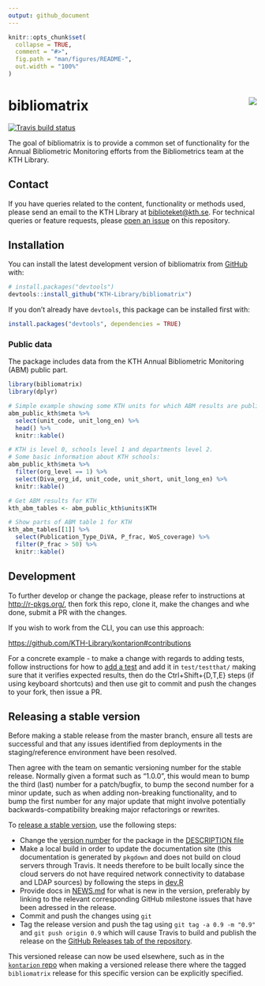 ---
output: github_document
---

<!-- README.md is generated from README.Rmd. Please edit that file -->

```{r, include = FALSE}
knitr::opts_chunk$set(
  collapse = TRUE,
  comment = "#>",
  fig.path = "man/figures/README-",
  out.width = "100%"
)
```

# bibliomatrix <img src="man/figures/sticker.png" align="right" />

<!-- badges: start -->
[![Travis build status](https://travis-ci.org/KTH-Library/bibliomatrix.svg?branch=master)](https://travis-ci.org/KTH-Library/bibliomatrix)
<!-- badges: end -->

The goal of bibliomatrix is to provide a common set of functionality for the Annual Bibliometric Monitoring efforts from the Bibliometrics team at the KTH Library.

## Contact

If you have queries related to the content, functionality or methods used, please send an email to the KTH Library at [biblioteket@kth.se](mailto:biblioteket@kth.se). For technical queries or feature requests, please [open an issue](https://github.com/KTH-Library/bibliomatrix/issues) on this repository.

## Installation

You can install the latest development version of bibliomatrix from [GitHub](https://KTH-Library.github.com/bibliomatrix) with:

``` r
# install.packages("devtools")
devtools::install_github("KTH-Library/bibliomatrix")
```

If you don't already have `devtools`, this package can be installed first with:

``` r
install.packages("devtools", dependencies = TRUE)
```

### Public data

The package includes data from the KTH Annual Bibliometric Monitoring (ABM) public part.

```{r example, , warning=FALSE, message=FALSE}
library(bibliomatrix)
library(dplyr)

# Simple example showing some KTH units for which ABM results are public
abm_public_kth$meta %>%
  select(unit_code, unit_long_en) %>%
  head() %>%
  knitr::kable()

# KTH is level 0, schools level 1 and departments level 2.
# Some basic information about KTH schools:
abm_public_kth$meta %>%
  filter(org_level == 1) %>%
  select(Diva_org_id, unit_code, unit_short, unit_long_en) %>%
  knitr::kable()

# Get ABM results for KTH
kth_abm_tables <- abm_public_kth$units$KTH

# Show parts of ABM table 1 for KTH
kth_abm_tables[[1]] %>%
  select(Publication_Type_DiVA, P_frac, WoS_coverage) %>%
  filter(P_frac > 50) %>%
  knitr::kable()
```

## Development

To further develop or change the package, please refer to instructions at <http://r-pkgs.org/>, then fork this repo, clone it, make the changes and whe done, submit a PR with the changes.

If you wish to work from the CLI, you can use this approach:

<https://github.com/KTH-Library/kontarion#contributions>

For a concrete example - to make a change with regards to adding tests, follow instructions for how to [add a test](https://r-pkgs.org/tests.html) and add it in `test/testthat/` making sure that it verifies expected results, then do the Ctrl+Shift+{D,T,E} steps (if using keyboard shortcuts) and then use git to commit and push the changes to your fork, then issue a PR.

## Releasing a stable version

Before making a stable release from the master branch, ensure all tests are successful and that any issues identified from deployments in the staging/reference environment have been resolved. 

Then agree with the team on semantic versioning number for the stable release. Normally given a format such as "1.0.0", this would mean to bump the third (last) number for a patch/bugfix, to bump the second number for a minor update, such as when adding non-breaking functionality, and to bump the first number for any major update that might involve potentially backwards-compatibility breaking major refactorings or rewrites.

To [release a stable version](http://r-pkgs.had.co.nz/release.html), use the following steps:

- Change the [version number](http://r-pkgs.had.co.nz/release.html#release-version) for the package in the [DESCRIPTION file](DESCRIPTION)
- Make a local build in order to update the documentation site (this documentation is generated by `pkgdown` and does not build on cloud servers through Travis. It needs therefore to be built locally since the cloud servers do not have required network connectivity to database and LDAP sources) by following the steps in [dev.R](dev.R)
- Provide docs in [NEWS.md](http://r-pkgs.had.co.nz/release.html#news) for what is new in the version, preferably by linking to the relevant corresponding GitHub milestone issues that have been adressed in the release.
- Commit and push the changes using `git`
- Tag the release version and push the tag using `git tag -a 0.9 -m "0.9"` and `git push origin 0.9` which will cause Travis to build and publish the release on the [GitHub Releases tab of the repository](/releases).

This versioned release can now be used elsewhere, such as in the [`kontarion` repo](https://github.com/KTH-Library/kontarion) when making a versioned release there where the tagged `bibliomatrix` release for this specific version can be explicitly specified.

